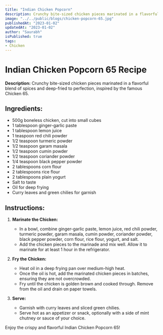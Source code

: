 ```yaml
---
title: "Indian Chicken Popcorn"
description: Crunchy bite-sized chicken pieces marinated in a flavorful blend of spices and deep-fried to perfection, inspired by the famous Chicken 65.
image: "../../public/blogs/chicken-popcorn-65.jpg"
publishedAt: "2023-01-02"
updatedAt: "2023-01-02"
author: "Saurabh"
isPublished: true
tags: 
- Chicken
---
```


# Indian Chicken Popcorn 65 Recipe

**Description:** Crunchy bite-sized chicken pieces marinated in a flavorful blend of spices and deep-fried to perfection, inspired by the famous Chicken 65.

## Ingredients:
- 500g boneless chicken, cut into small cubes
- 1 tablespoon ginger-garlic paste
- 1 tablespoon lemon juice
- 1 teaspoon red chili powder
- 1/2 teaspoon turmeric powder
- 1/2 teaspoon garam masala
- 1/2 teaspoon cumin powder
- 1/2 teaspoon coriander powder
- 1/4 teaspoon black pepper powder
- 2 tablespoons corn flour
- 2 tablespoons rice flour
- 2 tablespoons plain yogurt
- Salt to taste
- Oil for deep frying
- Curry leaves and green chilies for garnish

## Instructions:

1. **Marinate the Chicken:**
   - In a bowl, combine ginger-garlic paste, lemon juice, red chili powder, turmeric powder, garam masala, cumin powder, coriander powder, black pepper powder, corn flour, rice flour, yogurt, and salt.
   - Add the chicken pieces to the marinade and mix well. Allow it to marinate for at least 1 hour in the refrigerator.

2. **Fry the Chicken:**
   - Heat oil in a deep frying pan over medium-high heat.
   - Once the oil is hot, add the marinated chicken pieces in batches, ensuring they are not overcrowded.
   - Fry until the chicken is golden brown and cooked through. Remove from the oil and drain on paper towels.

3. **Serve:**
   - Garnish with curry leaves and sliced green chilies.
   - Serve hot as an appetizer or snack, optionally with a side of mint chutney or sauce of your choice.

Enjoy the crispy and flavorful Indian Chicken Popcorn 65!
